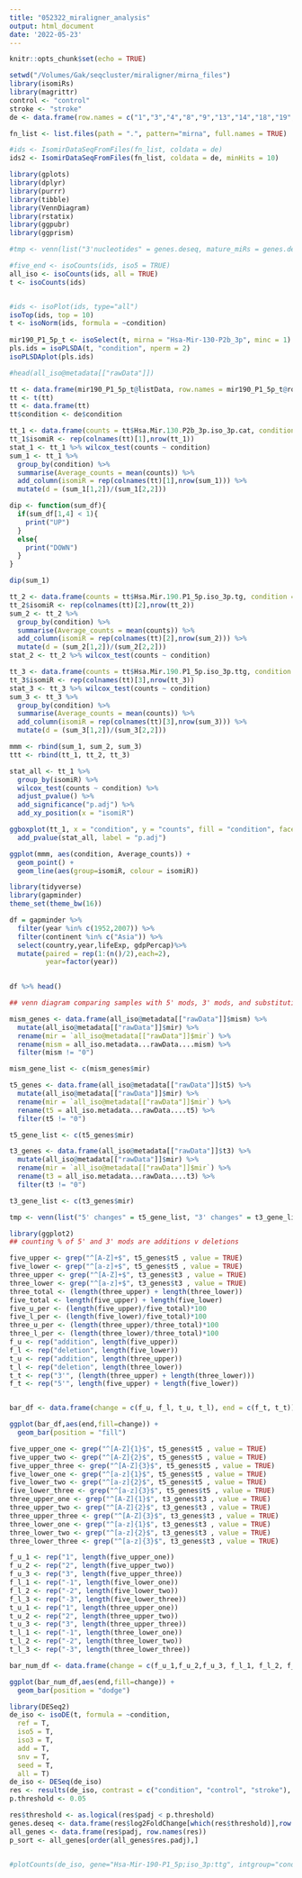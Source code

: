 ```yaml
---
title: "052322_miraligner_analysis"
output: html_document
date: '2022-05-23'
---
```


```r
knitr::opts_chunk$set(echo = TRUE)
```

```r
setwd("/Volumes/Gak/seqcluster/miraligner/mirna_files")
library(isomiRs)
library(magrittr)
control <- "control"
stroke <- "stroke"
de <- data.frame(row.names = c("1","3","4","8","9","13","14","18","19","20","21","22","23","24","30","33","34","35","36","37","38","41","43","44","47","48","50","53","54","55","56","57","61","62","63","65","69","70","72","73","74","76","78","79","81","84","86","87","88","91","92","93","94","95","96","97","98","107","110","113","115","117","118","121","122","124","126","131","133","134","135","137","140","141","142"), condition = c(control,control,control,stroke,control,control,stroke,control,stroke,control,control,control,control,control,stroke,stroke,stroke,stroke,stroke,stroke,stroke,stroke,control,stroke,control,control,stroke,control,control,stroke,control,control,control,stroke, control,control,control,stroke,stroke,stroke,control,stroke,control,stroke,stroke,control,stroke,control,control,control,control,stroke,stroke,stroke,stroke,stroke,control,control,control,control,stroke,stroke,control,control,control,stroke,control,stroke,stroke,control,control,stroke,control,control,control), stringsAsFactors = TRUE)

fn_list <- list.files(path = ".", pattern="mirna", full.names = TRUE)

#ids <- IsomirDataSeqFromFiles(fn_list, coldata = de)
ids2 <- IsomirDataSeqFromFiles(fn_list, coldata = de, minHits = 10)

```


```r
library(gplots)
library(dplyr)
library(purrr)
library(tibble)
library(VennDiagram)
library(rstatix)
library(ggpubr)
library(ggprism)

#tmp <- venn(list("3'nucleotides" = genes.deseq, mature_miRs = genes.deseq_mat), intersections = TRUE)

#five_end <- isoCounts(ids, iso5 = TRUE)
all_iso <- isoCounts(ids, all = TRUE)
t <- isoCounts(ids)


#ids <- isoPlot(ids, type="all")
isoTop(ids, top = 10)
t <- isoNorm(ids, formula = ~condition)
 
mir190_P1_5p_t <- isoSelect(t, mirna = "Hsa-Mir-130-P2b_3p", minc = 1)
pls.ids = isoPLSDA(t, "condition", nperm = 2)
isoPLSDAplot(pls.ids)

#head(all_iso@metadata[["rawData"]])
```

```r
tt <- data.frame(mir190_P1_5p_t@listData, row.names = mir190_P1_5p_t@rownames)
tt <- t(tt)
tt <- data.frame(tt)
tt$condition <- de$condition

tt_1 <- data.frame(counts = tt$Hsa.Mir.130.P2b_3p.iso_3p.cat, condition = tt$condition)
tt_1$isomiR <- rep(colnames(tt)[1],nrow(tt_1))
stat_1 <- tt_1 %>% wilcox_test(counts ~ condition)
sum_1 <- tt_1 %>%   
  group_by(condition) %>% 
  summarise(Average_counts = mean(counts)) %>% 
  add_column(isomiR = rep(colnames(tt)[1],nrow(sum_1))) %>% 
  mutate(d = (sum_1[1,2])/(sum_1[2,2]))

dip <- function(sum_df){
  if(sum_df[1,4] < 1){
    print("UP")
  } 
  else{
    print("DOWN")
  } 
} 

dip(sum_1)

tt_2 <- data.frame(counts = tt$Hsa.Mir.190.P1_5p.iso_3p.tg, condition = tt$condition)
tt_2$isomiR <- rep(colnames(tt)[2],nrow(tt_2))
sum_2 <- tt_2 %>%   
  group_by(condition) %>% 
  summarise(Average_counts = mean(counts)) %>% 
  add_column(isomiR = rep(colnames(tt)[2],nrow(sum_2))) %>% 
  mutate(d = (sum_2[1,2])/(sum_2[2,2]))
stat_2 <- tt_2 %>% wilcox_test(counts ~ condition)

tt_3 <- data.frame(counts = tt$Hsa.Mir.190.P1_5p.iso_3p.ttg, condition = tt$condition)
tt_3$isomiR <- rep(colnames(tt)[3],nrow(tt_3))
stat_3 <- tt_3 %>% wilcox_test(counts ~ condition)
sum_3 <- tt_3 %>%   
  group_by(condition) %>% 
  summarise(Average_counts = mean(counts)) %>% 
  add_column(isomiR = rep(colnames(tt)[3],nrow(sum_3))) %>% 
  mutate(d = (sum_3[1,2])/(sum_3[2,2]))

mmm <- rbind(sum_1, sum_2, sum_3)
ttt <- rbind(tt_1, tt_2, tt_3)

stat_all <- tt_1 %>% 
  group_by(isomiR) %>% 
  wilcox_test(counts ~ condition) %>% 
  adjust_pvalue() %>% 
  add_significance("p.adj") %>% 
  add_xy_position(x = "isomiR")

ggboxplot(tt_1, x = "condition", y = "counts", fill = "condition", facet.by = "isomiR") +
  add_pvalue(stat_all, label = "p.adj")

ggplot(mmm, aes(condition, Average_counts)) + 
  geom_point() + 
  geom_line(aes(group=isomiR, colour = isomiR))

```

```r
library(tidyverse)
library(gapminder)
theme_set(theme_bw(16))

df = gapminder %>%
  filter(year %in% c(1952,2007)) %>%
  filter(continent %in% c("Asia")) %>%
  select(country,year,lifeExp, gdpPercap)%>%
  mutate(paired = rep(1:(n()/2),each=2),
         year=factor(year))

	
df %>% head()
```



```r
## venn diagram comparing samples with 5' mods, 3' mods, and substitutions

mism_genes <- data.frame(all_iso@metadata[["rawData"]]$mism) %>% 
  mutate(all_iso@metadata[["rawData"]]$mir) %>% 
  rename(mir = `all_iso@metadata[["rawData"]]$mir`) %>% 
  rename(mism = all_iso.metadata...rawData....mism) %>% 
  filter(mism != "0")

mism_gene_list <- c(mism_genes$mir)

t5_genes <- data.frame(all_iso@metadata[["rawData"]]$t5) %>% 
  mutate(all_iso@metadata[["rawData"]]$mir) %>% 
  rename(mir = `all_iso@metadata[["rawData"]]$mir`) %>% 
  rename(t5 = all_iso.metadata...rawData....t5) %>% 
  filter(t5 != "0")

t5_gene_list <- c(t5_genes$mir)

t3_genes <- data.frame(all_iso@metadata[["rawData"]]$t3) %>% 
  mutate(all_iso@metadata[["rawData"]]$mir) %>% 
  rename(mir = `all_iso@metadata[["rawData"]]$mir`) %>% 
  rename(t3 = all_iso.metadata...rawData....t3) %>% 
  filter(t3 != "0")

t3_gene_list <- c(t3_genes$mir)

tmp <- venn(list("5' changes" = t5_gene_list, "3' changes" = t3_gene_list, "nucleotide substitutions" = mism_gene_list), intersections = TRUE)
```

```r
library(ggplot2)
## counting % of 5' and 3' mods are additions v deletions

five_upper <- grep("^[A-Z]+$", t5_genes$t5 , value = TRUE)
five_lower <- grep("^[a-z]+$", t5_genes$t5 , value = TRUE)
three_upper <- grep("^[A-Z]+$", t3_genes$t3 , value = TRUE)
three_lower <- grep("^[a-z]+$", t3_genes$t3 , value = TRUE)
three_total <- (length(three_upper) + length(three_lower))
five_total <- length(five_upper) + length(five_lower)
five_u_per <- (length(five_upper)/five_total)*100
five_l_per <- (length(five_lower)/five_total)*100
three_u_per <- (length(three_upper)/three_total)*100
three_l_per <- (length(three_lower)/three_total)*100
f_u <- rep("addition", length(five_upper))
f_l <- rep("deletion", length(five_lower))
t_u <- rep("addition", length(three_upper))
t_l <- rep("deletion", length(three_lower))
t_t <- rep("3'", (length(three_upper) + length(three_lower)))
f_t <- rep("5'", length(five_upper) + length(five_lower))


bar_df <- data.frame(change = c(f_u, f_l, t_u, t_l), end = c(f_t, t_t))

ggplot(bar_df,aes(end,fill=change)) +
  geom_bar(position = "fill")

five_upper_one <- grep("^[A-Z]{1}$", t5_genes$t5 , value = TRUE)
five_upper_two <- grep("^[A-Z]{2}$", t5_genes$t5 , value = TRUE)
five_upper_three <- grep("^[A-Z]{3}$", t5_genes$t5 , value = TRUE)
five_lower_one <- grep("^[a-z]{1}$", t5_genes$t5 , value = TRUE)
five_lower_two <- grep("^[a-z]{2}$", t5_genes$t5 , value = TRUE)
five_lower_three <- grep("^[a-z]{3}$", t5_genes$t5 , value = TRUE)
three_upper_one <- grep("^[A-Z]{1}$", t3_genes$t3 , value = TRUE)
three_upper_two <- grep("^[A-Z]{2}$", t3_genes$t3 , value = TRUE)
three_upper_three <- grep("^[A-Z]{3}$", t3_genes$t3 , value = TRUE)
three_lower_one <- grep("^[a-z]{1}$", t3_genes$t3 , value = TRUE)
three_lower_two <- grep("^[a-z]{2}$", t3_genes$t3 , value = TRUE)
three_lower_three <- grep("^[a-z]{3}$", t3_genes$t3 , value = TRUE)

f_u_1 <- rep("1", length(five_upper_one))
f_u_2 <- rep("2", length(five_upper_two))
f_u_3 <- rep("3", length(five_upper_three))
f_l_1 <- rep("-1", length(five_lower_one))
f_l_2 <- rep("-2", length(five_lower_two))
f_l_3 <- rep("-3", length(five_lower_three))
t_u_1 <- rep("1", length(three_upper_one))
t_u_2 <- rep("2", length(three_upper_two))
t_u_3 <- rep("3", length(three_upper_three))
t_l_1 <- rep("-1", length(three_lower_one))
t_l_2 <- rep("-2", length(three_lower_two))
t_l_3 <- rep("-3", length(three_lower_three))

bar_num_df <- data.frame(change = c(f_u_1,f_u_2,f_u_3, f_l_1, f_l_2, f_l_3, t_u_1, t_u_2, t_u_3, t_l_1, t_l_2, t_l_3), end = c(f_t, t_t))

ggplot(bar_num_df,aes(end,fill=change)) +
  geom_bar(position = "dodge")

```


```r
library(DESeq2)
de_iso <- isoDE(t, formula = ~condition, 
  ref = T,
  iso5 = T,
  iso3 = T,
  add = T,
  snv = T,
  seed = T,
  all = T)
de_iso <- DESeq(de_iso)
res <- results(de_iso, contrast = c("condition", "control", "stroke"), lfcThreshold = .2)
p.threshold <- 0.05

res$threshold <- as.logical(res$padj < p.threshold)
genes.deseq <- data.frame(res$log2FoldChange[which(res$threshold)],row.names(res)[which(res$threshold)])
all_genes <- data.frame(res$padj, row.names(res))
p_sort <- all_genes[order(all_genes$res.padj),]


#plotCounts(de_iso, gene="Hsa-Mir-190-P1_5p;iso_3p:ttg", intgroup="condition")

```

